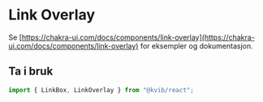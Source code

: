 
<Meta title="Komponenter/Link Overlay" />

# Link Overlay

Se [https://chakra-ui.com/docs/components/link-overlay](https://chakra-ui.com/docs/components/link-overlay) for eksempler og dokumentasjon.

## Ta i bruk

```jsx
import { LinkBox, LinkOverlay } from "@kvib/react";
```
